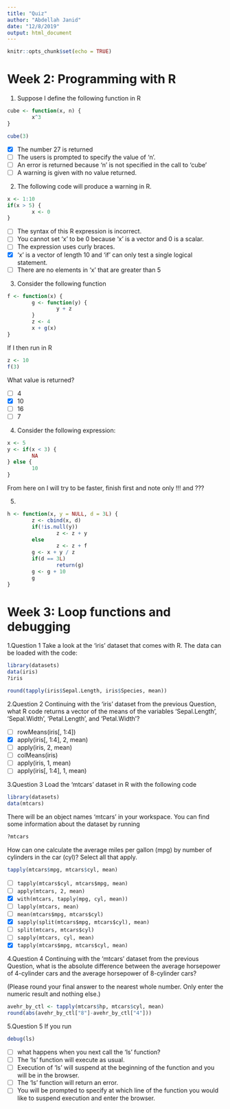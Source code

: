 ```yaml
---
title: "Quiz"
author: "Abdellah Janid"
date: "12/8/2019"
output: html_document
---
```


```r
knitr::opts_chunk$set(echo = TRUE)
```





# Week 2: Programming with R
1) Suppose I define the following function in R
```r
cube <- function(x, n) {
        x^3
}
```

```r
cube(3)
```

- [X] The number 27 is returned
- [ ] The users is prompted to specify the value of 'n'.
- [ ] An error is returned because 'n' is not specified in the call to 'cube'
- [ ] A warning is given with no value returned.




2) The following code will produce a warning in R.
```r
x <- 1:10
if(x > 5) {
        x <- 0
}
```


- [ ] The syntax of this R expression is incorrect.
- [ ] You cannot set 'x' to be 0 because 'x' is a vector and 0 is a scalar.
- [ ] The expression uses curly braces.
- [X] 'x' is a vector of length 10 and 'if' can only test a single logical statement.
- [ ] There are no elements in 'x' that are greater than 5



3) Consider the following function

```r
f <- function(x) {
        g <- function(y) {
                y + z
        }
        z <- 4
        x + g(x)
}
```

If I then run in R

```r
z <- 10
f(3)
```


What value is returned?

- [ ] 4
- [X] 10
- [ ] 16
- [ ] 7



4) Consider the following expression:

```r
x <- 5
y <- if(x < 3) {
        NA
} else {
        10
}
```


#################################### From here on I will try to be faster, finish first and note only !!! and ???

5)
```r
h <- function(x, y = NULL, d = 3L) {
        z <- cbind(x, d)
        if(!is.null(y))
                z <- z + y
        else
                z <- z + f
        g <- x + y / z
        if(d == 3L)
                return(g)
        g <- g + 10
        g
}
```



# Week 3: Loop functions and debugging

1.Question 1
Take a look at the 'iris' dataset that comes with R. The data can be loaded with the code:

```r
library(datasets)
data(iris)
?iris
```
```r
round(tapply(iris$Sepal.Length, iris$Species, mean))
```

2.Question 2
Continuing with the 'iris' dataset from the previous Question, what R code returns a vector of the means of the variables 'Sepal.Length', 'Sepal.Width', 'Petal.Length', and 'Petal.Width'?

- [ ] rowMeans(iris[, 1:4])
- [X] apply(iris[, 1:4], 2, mean)
- [ ] apply(iris, 2, mean)
- [ ] colMeans(iris)
- [ ] apply(iris, 1, mean)
- [ ] apply(iris[, 1:4], 1, mean)

3.Question 3
Load the 'mtcars' dataset in R with the following code

```r
library(datasets)
data(mtcars)
```

There will be an object names 'mtcars' in your workspace. You can find some information about the dataset by running
```r
?mtcars
```

How can one calculate the average miles per gallon (mpg) by number of cylinders in the car (cyl)? Select all that apply.

```r
tapply(mtcars$mpg, mtcars$cyl, mean)

```



- [ ] `tapply(mtcars$cyl, mtcars$mpg, mean)`
- [ ] `apply(mtcars, 2, mean)`
- [X] `with(mtcars, tapply(mpg, cyl, mean))`
- [ ] `lapply(mtcars, mean)`
- [ ] `mean(mtcars$mpg, mtcars$cyl)`
- [X] `sapply(split(mtcars$mpg, mtcars$cyl), mean)`
- [ ] `split(mtcars, mtcars$cyl)`
- [ ] `sapply(mtcars, cyl, mean)`
- [X] `tapply(mtcars$mpg, mtcars$cyl, mean)`

4.Question 4
Continuing with the 'mtcars' dataset from the previous Question, what is the absolute difference between the average horsepower of 4-cylinder cars and the average horsepower of 8-cylinder cars?

(Please round your final answer to the nearest whole number. Only enter the numeric result and nothing else.)

```r
avehr_by_ctl <- tapply(mtcars$hp, mtcars$cyl, mean)
round(abs(avehr_by_ctl["8"]-avehr_by_ctl["4"]))
```


5.Question 5
If you run

```r
debug(ls)
```

- [ ] what happens when you next call the 'ls' function?
- [ ] The 'ls' function will execute as usual.
- [ ] Execution of 'ls' will suspend at the beginning of the function and you will be in the browser.
- [ ] The 'ls' function will return an error.
- [ ] You will be prompted to specify at which line of the function you would like to suspend execution and enter the browser.


